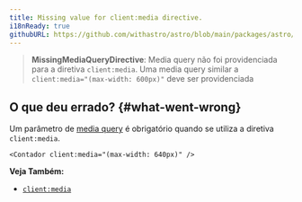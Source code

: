 ```yaml
---
title: Missing value for client:media directive.
i18nReady: true
githubURL: https://github.com/withastro/astro/blob/main/packages/astro/src/core/errors/errors-data.ts
---
```


> **MissingMediaQueryDirective**: Media query não foi providenciada para a diretiva `client:media`. Uma media query similar a `client:media="(max-width: 600px)"` deve ser providenciada

## O que deu errado? \{#what-went-wrong\}

Um parâmetro de [media query](https://developer.mozilla.org/pt-BR/docs/Web/CSS/Media_Queries/Using_media_queries) é obrigatório quando se utiliza a diretiva `client:media`.

```astro
<Contador client:media="(max-width: 640px)" />
```

**Veja Também:**
-  [`client:media`](/pt-br/reference/directives-reference/#clientmedia)
